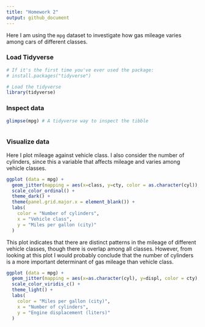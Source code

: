 ```yaml
---
title: "Homework 2"
output: github_document
---
```


Here I am using the `mpg` dataset to investigate how gas mileage varies among cars of different classes.

### Load Tidyverse
```r

# If it's the first time you've ever used the package:
# install.packages("tidyverse")

# Load the tidyverse
library(tidyverse)
```

### Inspect data
```r

glimpse(mpg) # A tidyverse way to inspect the tibble



```

### Visualize data
Here I plot mileage against vehicle class. I also consider the number of cylinders, since this a variable that affects mileage and varies among vehicle classes.
```r
ggplot (data = mpg) +
  geom_jitter(mapping = aes(x=class, y=cty, color = as.character(cyl)), alpha=.8, size=2, width = .2) +
  scale_color_ordinal() +
  theme_dark() +
  theme(panel.grid.major.x = element_blank()) +
  labs(
    color = "Number of cylinders",
    x = "Vehicle class",
    y = "Miles per gallon (city)"
  )


```

This plot indicates that there are distinct patterns in the mileage of different vehicle classes, though there is overlap among all classes. However, from looking at this plot I would probably conclude that the number of  cylinders is a more important determinant of gas mileage than vehicle class.


```r

ggplot (data = mpg) +
  geom_jitter(mapping = aes(x=as.character(cyl), y=displ, color = cty), size=2.5, width = .18) +
  scale_color_viridis_c() +
  theme_light() +
  labs(
    color = "Miles per gallon (city)",
    x = "Number of cylinders",
    y = "Engine displacement (liters)"
  )

```

